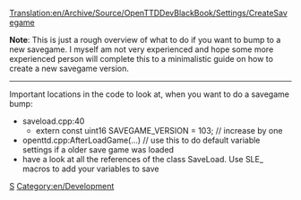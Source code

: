 [[Translation:en/Archive/Source/OpenTTDDevBlackBook/Settings/CreateSavegame]]
{{en/DevDoc}}

'''Note''': This is just a rough overview of what to do if you want to bump to a new savegame. I myself am not very experienced and hope some more experienced person will complete this to a minimalistic guide on how to create a new savegame version.

------

Important locations in the code to look at, when you want to do a savegame bump:

* saveload.cpp:40
** extern const uint16 SAVEGAME_VERSION = 103; // increase by one
* openttd.cpp:AfterLoadGame(...) // use this to do default variable settings if a older save game was loaded
* have a look at all the references of the class SaveLoad. Use SLE_ macros to add your variables to save


[[Category:en/OpenTTDDevBlackBook|S]]
[[Category:en/Development]]
